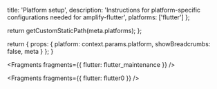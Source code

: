 
  title: 'Platform setup',
  description:
    'Instructions for platform-specific configurations needed for amplify-flutter',
  platforms: ['flutter']
};

  return getCustomStaticPath(meta.platforms);
};

  return {
    props: {
      platform: context.params.platform,
      showBreadcrumbs: false,
      meta
    }
  };
}


<Fragments fragments={{ flutter: flutter_maintenance }} />


<Fragments fragments={{ flutter: flutter0 }} />
